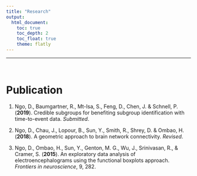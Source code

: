 ```yaml
---
title: "Research"
output: 
  html_document:
    toc: true
    toc_depth: 2
    toc_float: true
    theme: flatly
---
```


***

<br>

Publication
==================================================================

1. Ngo, D., Baumgartner, R., Mt-Isa, S., Feng, D., Chen, J. & Schnell, P. (**2019**). Credible subgroups for benefiting subgroup identification with time-to-event data. _Submitted_.

1. Ngo, D., Chau, J., Lopour, B., Sun, Y., Smith, R., Shrey, D. & Ombao, H. (**2018**). A geometric approach to brain network connectivity. _Revised_.

1. Ngo, D., Ombao, H., Sun, Y., Genton, M. G., Wu, J., Srinivasan, R., & Cramer, S. (**2015**). An exploratory data analysis of electroencephalograms using the functional boxplots approach. _Frontiers in neuroscience_, 9, 282.



